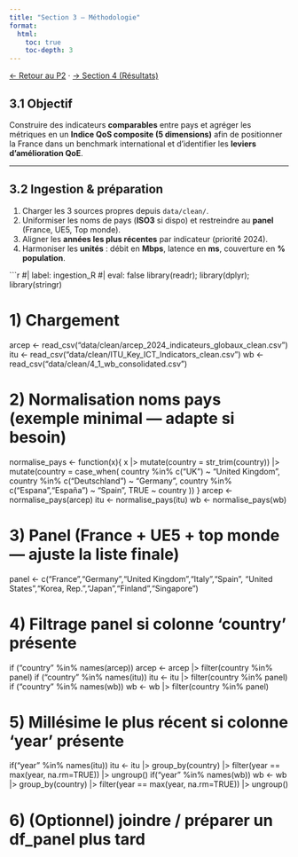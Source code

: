 ```yaml
---
title: "Section 3 — Méthodologie"
format:
  html:
    toc: true
    toc-depth: 3
---
```


[← Retour au P2](../projet2_arcep2024.qmd) · [→ Section 4 (Résultats)](S4.qmd)

## 3.1 Objectif

Construire des indicateurs **comparables** entre pays et agréger les métriques en un **Indice QoS composite (5 dimensions)** afin de positionner la France dans un benchmark international et d’identifier les **leviers d’amélioration QoE**.

---

## 3.2 Ingestion & préparation

1. Charger les 3 sources propres depuis `data/clean/`.  
2. Uniformiser les noms de pays (**ISO3** si dispo) et restreindre au **panel** (France, UE5, Top monde).  
3. Aligner les **années les plus récentes** par indicateur (priorité 2024).  
4. Harmoniser les **unités** : débit en **Mbps**, latence en **ms**, couverture en **% population**.

```r
#| label: ingestion_R
#| eval: false
library(readr); library(dplyr); library(stringr)

# 1) Chargement
arcep <- read_csv("data/clean/arcep_2024_indicateurs_globaux_clean.csv")
itu   <- read_csv("data/clean/ITU_Key_ICT_Indicators_clean.csv")
wb    <- read_csv("data/clean/4_1_wb_consolidated.csv")

# 2) Normalisation noms pays (exemple minimal — adapte si besoin)
normalise_pays <- function(x){
  x |>
    mutate(country = str_trim(country)) |>
    mutate(country = case_when(
      country %in% c("UK") ~ "United Kingdom",
      country %in% c("Deutschland") ~ "Germany",
      country %in% c("Espana","España") ~ "Spain",
      TRUE ~ country
    ))
}
arcep <- normalise_pays(arcep)
itu   <- normalise_pays(itu)
wb    <- normalise_pays(wb)

# 3) Panel (France + UE5 + top monde — ajuste la liste finale)
panel <- c("France","Germany","United Kingdom","Italy","Spain",
           "United States","Korea, Rep.","Japan","Finland","Singapore")

# 4) Filtrage panel si colonne 'country' présente
if ("country" %in% names(arcep)) arcep <- arcep |> filter(country %in% panel)
if ("country" %in% names(itu))   itu   <- itu   |> filter(country %in% panel)
if ("country" %in% names(wb))    wb    <- wb    |> filter(country %in% panel)

# 5) Millésime le plus récent si colonne 'year' présente
if("year" %in% names(itu)) itu <- itu |> group_by(country) |> filter(year == max(year, na.rm=TRUE)) |> ungroup()
if("year" %in% names(wb))  wb  <- wb  |> group_by(country) |> filter(year == max(year, na.rm=TRUE))  |> ungroup()

# 6) (Optionnel) joindre / préparer un df_panel plus tard

